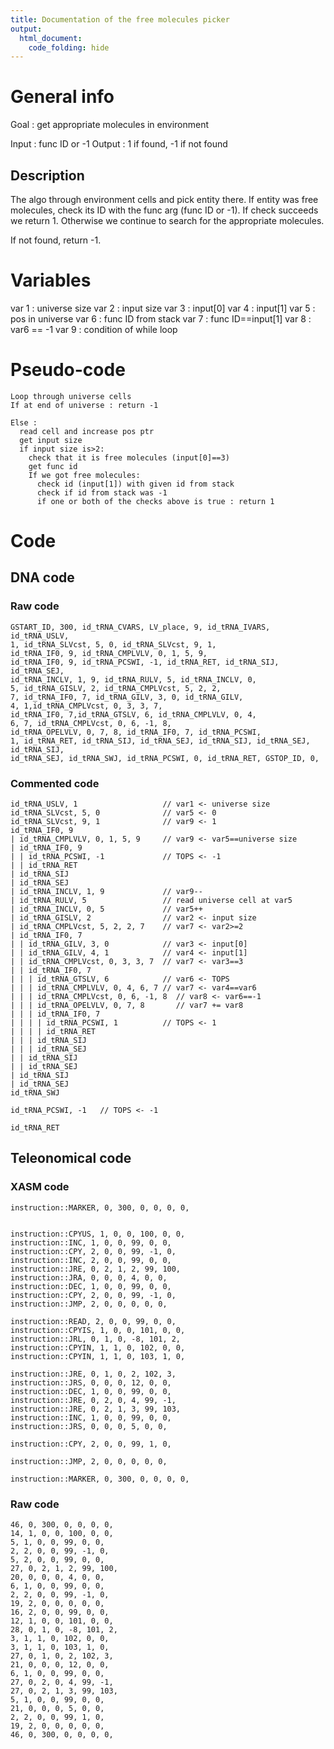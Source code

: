 ```yaml
---
title: Documentation of the free molecules picker
output: 
  html_document:
    code_folding: hide
---
```



# General info

Goal : get appropriate molecules in environment

Input : func ID or -1
Output : 1 if found, -1 if not found



## Description

The algo through environment cells and pick entity there.
If entity was free molecules, check its ID with the func arg (func ID or -1).
If check succeeds we return 1.
Otherwise we continue to search for the appropriate molecules.

If not found, return -1.

# Variables

var 1 : universe size
var 2 : input size
var 3 : input[0]
var 4 : input[1]
var 5 : pos in universe
var 6 : func ID from stack
var 7 : func ID==input[1]
var 8 : var6 == -1
var 9 : condition of while loop


# Pseudo-code

```pseudo
Loop through universe cells
If at end of universe : return -1

Else :
  read cell and increase pos ptr
  get input size
  if input size is>2:
    check that it is free molecules (input[0]==3)
    get func id
    If we got free molecules:
      check id (input[1]) with given id from stack
      check if id from stack was -1
      if one or both of the checks above is true : return 1
```

# Code

## DNA code

### Raw code

```DNA
GSTART_ID, 300, id_tRNA_CVARS, LV_place, 9, id_tRNA_IVARS, id_tRNA_USLV,
1, id_tRNA_SLVcst, 5, 0, id_tRNA_SLVcst, 9, 1,
id_tRNA_IF0, 9, id_tRNA_CMPLVLV, 0, 1, 5, 9, 
id_tRNA_IF0, 9, id_tRNA_PCSWI, -1, id_tRNA_RET, id_tRNA_SIJ, id_tRNA_SEJ, 
id_tRNA_INCLV, 1, 9, id_tRNA_RULV, 5, id_tRNA_INCLV, 0, 
5, id_tRNA_GISLV, 2, id_tRNA_CMPLVcst, 5, 2, 2, 
7, id_tRNA_IF0, 7, id_tRNA_GILV, 3, 0, id_tRNA_GILV, 
4, 1,id_tRNA_CMPLVcst, 0, 3, 3, 7, 
id_tRNA_IF0, 7,id_tRNA_GTSLV, 6, id_tRNA_CMPLVLV, 0, 4, 
6, 7, id_tRNA_CMPLVcst, 0, 6, -1, 8, 
id_tRNA_OPELVLV, 0, 7, 8, id_tRNA_IF0, 7, id_tRNA_PCSWI, 
1, id_tRNA_RET, id_tRNA_SIJ, id_tRNA_SEJ, id_tRNA_SIJ, id_tRNA_SEJ, id_tRNA_SIJ, 
id_tRNA_SEJ, id_tRNA_SWJ, id_tRNA_PCSWI, 0, id_tRNA_RET, GSTOP_ID, 0,
```




### Commented code

```pseudoDNA
id_tRNA_USLV, 1                   // var1 <- universe size
id_tRNA_SLVcst, 5, 0              // var5 <- 0
id_tRNA_SLVcst, 9, 1              // var9 <- 1
id_tRNA_IF0, 9
| id_tRNA_CMPLVLV, 0, 1, 5, 9     // var9 <- var5==universe size
| id_tRNA_IF0, 9
| | id_tRNA_PCSWI, -1             // TOPS <- -1
| | id_tRNA_RET
| id_tRNA_SIJ
| id_tRNA_SEJ
| id_tRNA_INCLV, 1, 9             // var9--
| id_tRNA_RULV, 5                 // read universe cell at var5
| id_tRNA_INCLV, 0, 5             // var5++
| id_tRNA_GISLV, 2                // var2 <- input size
| id_tRNA_CMPLVcst, 5, 2, 2, 7    // var7 <- var2>=2
| id_tRNA_IF0, 7
| | id_tRNA_GILV, 3, 0            // var3 <- input[0]
| | id_tRNA_GILV, 4, 1            // var4 <- input[1]
| | id_tRNA_CMPLVcst, 0, 3, 3, 7  // var7 <- var3==3
| | id_tRNA_IF0, 7
| | | id_tRNA_GTSLV, 6            // var6 <- TOPS
| | | id_tRNA_CMPLVLV, 0, 4, 6, 7 // var7 <- var4==var6
| | | id_tRNA_CMPLVcst, 0, 6, -1, 8  // var8 <- var6==-1
| | | id_tRNA_OPELVLV, 0, 7, 8       // var7 += var8
| | | id_tRNA_IF0, 7
| | | | id_tRNA_PCSWI, 1          // TOPS <- 1
| | | | id_tRNA_RET
| | | id_tRNA_SIJ
| | | id_tRNA_SEJ
| | id_tRNA_SIJ
| | id_tRNA_SEJ
| id_tRNA_SIJ
| id_tRNA_SEJ
id_tRNA_SWJ

id_tRNA_PCSWI, -1   // TOPS <- -1

id_tRNA_RET
```


## Teleonomical code

### XASM code

```XASM
instruction::MARKER, 0, 300, 0, 0, 0, 0,


instruction::CPYUS, 1, 0, 0, 100, 0, 0,
instruction::INC, 1, 0, 0, 99, 0, 0,
instruction::CPY, 2, 0, 0, 99, -1, 0,
instruction::INC, 2, 0, 0, 99, 0, 0,
instruction::JRE, 0, 2, 1, 2, 99, 100,
instruction::JRA, 0, 0, 0, 4, 0, 0,
instruction::DEC, 1, 0, 0, 99, 0, 0,
instruction::CPY, 2, 0, 0, 99, -1, 0,
instruction::JMP, 2, 0, 0, 0, 0, 0,

instruction::READ, 2, 0, 0, 99, 0, 0,
instruction::CPYIS, 1, 0, 0, 101, 0, 0,
instruction::JRL, 0, 1, 0, -8, 101, 2,
instruction::CPYIN, 1, 1, 0, 102, 0, 0, 
instruction::CPYIN, 1, 1, 0, 103, 1, 0, 

instruction::JRE, 0, 1, 0, 2, 102, 3,
instruction::JRS, 0, 0, 0, 12, 0, 0,
instruction::DEC, 1, 0, 0, 99, 0, 0,
instruction::JRE, 0, 2, 0, 4, 99, -1,
instruction::JRE, 0, 2, 1, 3, 99, 103,
instruction::INC, 1, 0, 0, 99, 0, 0, 
instruction::JRS, 0, 0, 0, 5, 0, 0,

instruction::CPY, 2, 0, 0, 99, 1, 0,

instruction::JMP, 2, 0, 0, 0, 0, 0,

instruction::MARKER, 0, 300, 0, 0, 0, 0,
```

### Raw code

```Raw
46, 0, 300, 0, 0, 0, 0,
14, 1, 0, 0, 100, 0, 0,
5, 1, 0, 0, 99, 0, 0,
2, 2, 0, 0, 99, -1, 0,
5, 2, 0, 0, 99, 0, 0,
27, 0, 2, 1, 2, 99, 100,
20, 0, 0, 0, 4, 0, 0,
6, 1, 0, 0, 99, 0, 0,
2, 2, 0, 0, 99, -1, 0,
19, 2, 0, 0, 0, 0, 0,
16, 2, 0, 0, 99, 0, 0,
12, 1, 0, 0, 101, 0, 0,
28, 0, 1, 0, -8, 101, 2,
3, 1, 1, 0, 102, 0, 0,
3, 1, 1, 0, 103, 1, 0,
27, 0, 1, 0, 2, 102, 3,
21, 0, 0, 0, 12, 0, 0,
6, 1, 0, 0, 99, 0, 0,
27, 0, 2, 0, 4, 99, -1,
27, 0, 2, 1, 3, 99, 103,
5, 1, 0, 0, 99, 0, 0,
21, 0, 0, 0, 5, 0, 0,
2, 2, 0, 0, 99, 1, 0,
19, 2, 0, 0, 0, 0, 0,
46, 0, 300, 0, 0, 0, 0,
```